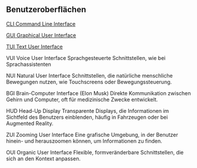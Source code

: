 == Benutzeroberflächen ==



[[CLI Command Line Interface]]

[[GUI  Graphical User Interface]]

[[TUI Text User Interface]]

VUI	Voice User Interface
Sprachgesteuerte Schnittstellen, wie bei Sprachassistenten

NUI	Natural User Interface
Schnittstellen, die natürliche menschliche Bewegungen nutzen, wie Touchscreens
oder Bewegungssteuerung.

BGI	Brain-Computer Interface (Elon Musk)
Direkte Kommunikation zwischen Gehirn und Computer, oft für medizinische Zwecke
entwickelt.

HUD	Head-Up Display
Transparente Displays, die Informationen im Sichtfeld des Benutzers einblenden,
häufig in Fahrzeugen oder bei Augmented Reality.

ZUI	Zooming User Interface
Eine grafische Umgebung, in der Benutzer hinein- und herauszoomen können, um
Informationen zu finden.

OUI	Organic User Interface
Flexible, formveränderbare Schnittstellen, die sich an den Kontext anpassen.
